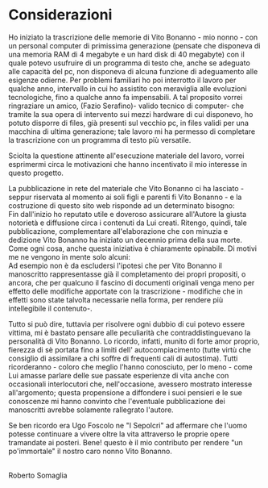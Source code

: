 # Considerazioni

Ho iniziato la trascrizione delle memorie di Vito Bonanno - mio nonno - con un personal computer di primissima generazione (pensate che disponeva di una memoria RAM di 4 megabyte e un hard disk di 40 megabyte) con il quale potevo usufruire di un programma di testo che, anche se adeguato alle capacità del pc, non disponeva di alcuna funzione di adeguamento alle esigenze odierne. Per problemi familiari ho poi interrotto il lavoro per qualche anno, intervallo in cui ho assistito con meraviglia alle evoluzioni tecnologiche, fino a qualche anno fa impensabili. A tal proposito vorrei ringraziare un amico, (Fazio Serafino)- valido tecnico di computer- che tramite la sua opera di intervento sui mezzi hardware di cui disponevo, ho potuto disporre di files, già presenti sul vecchio pc, in files validi per una macchina di ultima generazione; tale lavoro mi ha permesso di completare la trascrizione con un programma di testo più versatile.

Sciolta la questione attinente all'esecuzione materiale del lavoro, vorrei esprimermi circa le motivazioni che hanno incentivato il mio interesse in questo progetto.

La pubblicazione in rete del materiale che Vito Bonanno ci ha lasciato - seppur riservata al momento ai soli figli e parenti fi Vito Bonanno - e la costruzione di questo sito web risponde ad un determinato bisogno:\
Fin dall'inizio ho reputato utile e doveroso assicurare all'Autore la giusta notorietà e diffusione circa i contenuti da Lui creati. Ritengo, quindi, tale pubblicazione, complementare all'elaborazione che con minuzia e dedizione Vito Bonanno ha iniziato un decennio prima della sua morte. Come ogni cosa, anche questa iniziativa è chiaramente opinabile. Di motivi me ne vengono in mente solo alcuni:\
Ad esempio non è da escludersi l'ipotesi che per Vito Bonanno il manoscritto rappresentasse già il completamento dei propri propositi, o ancora, che per qualcuno il fascino di documenti originali venga meno per effetto delle modifiche apportate con la trascrizione - modifiche che in effetti sono state talvolta necessarie nella forma, per rendere più intellegibile il contenuto-.

Tutto si può dire, tuttavia per risolvere ogni dubbio di cui potevo essere vittima, mi è bastato pensare alle peculiarità che contraddistinguevano la personalità di Vito Bonanno. Lo ricordo, infatti, munito di forte amor proprio, fierezza di sè portata fino a limiti dell' autocompiacimento (tutte virtù che consiglio di assimilare a chi soffre di frequenti cali di autostima). Tutti ricorderanno - coloro che meglio l'hanno conosciuto, per lo meno - come Lui amasse parlare delle sue passate esperienze di vita anche con occasionali interlocutori che, nell'occasione, avessero mostrato interesse all'argomento; questa propensione a diffondere i suoi pensieri e le sue conoscenze mi hanno convinto che l'eventuale pubblicazione dei manoscritti avrebbe solamente rallegrato l'autore.

Se ben ricordo era Ugo Foscolo ne "I Sepolcri" ad affermare che l'uomo potesse continuare a vivere oltre la vita attraverso le proprie opere tramandate ai posteri. Bene! questo è il mio contributo per rendere "un po'immortale" il nostro caro nonno Vito Bonanno.

<br />
<div className="text-right italic">Roberto Somaglia</div>
